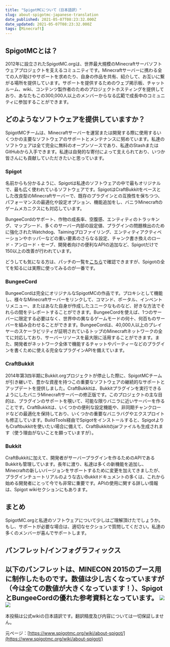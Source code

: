 ```yaml
---
title: "SpigotMCについて（日本語訳）"
slug: about-spigotmc-japanese-translation
date_published: 2021-05-07T08:23:32.000Z
date_updated: 2021-05-07T08:23:32.000Z
tags: [Minecraft]
---
```


## SpigotMCとは？

2012年に設立されたSpigotMC.orgは、世界最大規模のMinecraftサーバソフトウェアプロジェクトを支えるコミュニティです。Minecraftサーバーに携わる全ての人が助けやサポートを求めたり、自身の作品を共有、紹介して、お互いに繋がる場所を提供しています。サポートを提供するためのウェブ掲示板、チャットルーム、wiki、コンテンツ製作者のためのプロジェクトホスティングを提供しており、あなたもこの300,000人以上のメンバーからなる広範で成長中のコミュニティに参加することができます。

## どのようなソフトウェアを提供していますか？

SpigotMCチームは、Minecraftサーバーを運営または開発する際に使用するいくつかの主要なソフトウェアのサポートとメンテナンスに努めています。私達のソフトウェアは全て完全に無料のオープンソースであり、私達のStashまたはGitHubから入手できます。私達は自発的な寄付によって支えられており、いつか皆さんにも貢献していただきたいと思っています。

### Spigot

名前からも分かるように、Spigotは私達のソフトウェアの中で最もオリジナルで、最も広く使われているソフトウェアです。SpigotはCraftBukkitをベースとした改良型のMinecraftサーバーで、既存のプラグインとの互換性を保ちつつ、パフォーマンスの最適化や設定オプション、機能追加をし、バニラMinecraftのゲームメカニクスにも対応しています。

BungeeCordのサポート、作物の成長率、空腹感、エンティティのトラッキング、マップシード、多くのサーバー内部の設定値、プラグインの問題検出のために強化されたWatchdog、Taimingプロファイリング、エンティティアクティベーションやホッパーなどの重い要素のさらなる設定、チャンク書き換えのロード・アンロード・セーブ、開発者向けの便利なAPIの追加など、Spigotだけで150以上の改善が行われています。

どうしても気になる方は、パッチの一覧を[こちら](https://hub.spigotmc.org/stash/projects/SPIGOT/repos/spigot/browse)で確認できますが、Spigotの全てを知るには実際に使ってみるのが一番です。

### BungeeCord

BungeeCordは完全にオリジナルなSpigotMCの作品です。プロキシとして機能し、様々なMinecraftサーバーをリンクして、コマンド、ポータル、インベントリメニュー、またはあなた自身が作成したユニークなものなど、好きな方法でそれらの間をテレポートすることができます。BungeeCordを使えば、1つのサーバーに限定する必要はなく、世界中の異なるゲームモードの何十、何百ものサーバーを組み合わせることができます。BungeeCordは、40,000人以上のプレイヤーのスケーラビリティが証明されているトップのMinecraftネットワークの全てに対応しており、サーバーリソースを最大限に活用することができます。また、開発者がネットワーク全体で機能するチャットやパーティーなどのプラグインを書くために使える完全なプラグインAPIを備えています。

### CraftBukkit

2014年第3四半期にBukkit.orgプロジェクトが停止した際に、SpigotMCチームが引き継いで、豊かな資産を持つこの重要なソフトウェアの継続的なサポートとアップデートを提供しました。CraftBukkitは、Bukkitプラグインを実行できるようにしたバニラMinecraftサーバーの修正版です。このプロジェクトの主な目的は、プラグインのサポートを覗いて、可能な限りバニラに近いサーバーを作ることです。CraftBukkitは、いくつかの便利な設定機能や、非同期チャンクロードなどの最適化を保持しており、いくつかの重要なバニラバグやエクスプロイトも修正しています。BuildTools経由でSpigotをインストールすると、SpigotよりもCraftbukkitを使いたい場合に備えて、CraftBukkitのjarファイルも生成されます（使う理由がないことを願っていますが）。

### Bukkit

CraftBukkitに加えて、開発者がサーバープラグインを作るためのAPIであるBukkitも管理しています。長年に渡り、私達は多くの新機能を追加し、Minecraftの新しいバージョンをサポートするために変更を加えてきましたが、プラグインチュートリアルのような古いBukkitドキュメントの多くは、これから始める開発者にとって今でも非常に重要です。APIの使用に関する詳しい情報は、Spigot wikiセクションにもあります。

## まとめ

SpigotMC.orgと私達のソフトウェアについて少しはご理解頂けたでしょうか。もし、サポートが必要な場合は、適切なセクションで質問してください。私達の多くのメンバーが喜んでサポートします。

## パンフレット/インフォグラフィックス

以下のパンフレットは、MINECON 2015のブース用に制作したものです。数値は少し古くなっていますが（今は全ての数値が大きくなっています！）、SpigotとBungeeCordの優れた参考資料となっています。
![](https://i.imgur.com/Bvp6kp6.png)![](http://i.imgur.com/fCk2GRx.png)
---

本投稿は公式wikiの日本語訳です。翻訳精度及び内容については一切保証しません。

元ページ：[https://www.spigotmc.org/wiki/about-spigot/](https://www.spigotmc.org/wiki/about-spigot/)
